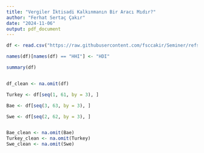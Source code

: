 ---
title: "Vergiler İktisadi Kalkınmanın Bir Aracı Mıdır?"
author: "Ferhat Sertaç Çakır"
date: "2024-11-06"
output: pdf_document
---

```{r,echo=FALSE, warning=FALSE}

df <- read.csv("https://raw.githubusercontent.com/fsccakir/Seminer/refs/heads/main/Kitap1.csv", stringsAsFactors = FALSE)

names(df)[names(df) == "HHI"] <- "HDI"

summary(df)


df_clean <- na.omit(df)

Turkey <- df[seq(1, 61, by = 3), ]

Bae <- df[seq(3, 63, by = 3), ]

Swe <- df[seq(2, 62, by = 3), ]


Bae_clean <- na.omit(Bae)
Turkey_clean <- na.omit(Turkey)
Swe_clean <- na.omit(Swe)

```

```{r,echo=FALSE, warning=FALSE}








```


